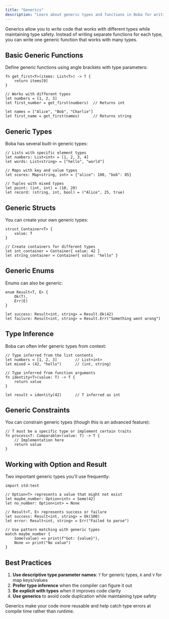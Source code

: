 ```yaml
---
title: "Generics"
description: "Learn about generic types and functions in Boba for writing reusable, type-safe code"
---
```


Generics allow you to write code that works with different types while maintaining type safety. Instead of writing separate functions for each type, you can write one generic function that works with many types.

## Basic Generic Functions

Define generic functions using angle brackets with type parameters:

```boba
fn get_first<T>(items: List<T>) -> T {
    return items[0]
}

// Works with different types
let numbers = [1, 2, 3]
let first_number = get_first(numbers)  // Returns int

let names = ["Alice", "Bob", "Charlie"]  
let first_name = get_first(names)      // Returns string
```

## Generic Types

Boba has several built-in generic types:

```boba
// Lists with specific element types
let numbers: List<int> = [1, 2, 3, 4]
let words: List<string> = ["hello", "world"]

// Maps with key and value types  
let scores: Map<string, int> = {"alice": 100, "bob": 85}

// Tuples with mixed types
let point: (int, int) = (10, 20)
let record: (string, int, bool) = ("Alice", 25, true)
```

## Generic Structs

You can create your own generic types:

```boba
struct Container<T> {
    value: T
}

// Create containers for different types
let int_container = Container{ value: 42 }
let string_container = Container{ value: "hello" }
```

## Generic Enums

Enums can also be generic:

```boba
enum Result<T, E> {
    Ok(T),
    Err(E)
}

let success: Result<int, string> = Result.Ok(42)
let failure: Result<int, string> = Result.Err("Something went wrong")
```

## Type Inference

Boba can often infer generic types from context:

```boba
// Type inferred from the list contents
let numbers = [1, 2, 3]        // List<int>
let mixed = (42, "hello")      // (int, string)

// Type inferred from function arguments
fn identity<T>(value: T) -> T {
    return value
}

let result = identity(42)      // T inferred as int
```

## Generic Constraints

You can constrain generic types (though this is an advanced feature):

```boba
// T must be a specific type or implement certain traits
fn process<T: Comparable>(value: T) -> T {
    // Implementation here
    return value
}
```

## Working with Option and Result

Two important generic types you'll use frequently:

```boba
import std:test

// Option<T> represents a value that might not exist
let maybe_number: Option<int> = Some(42)
let no_number: Option<int> = None

// Result<T, E> represents success or failure
let success: Result<int, string> = Ok(100)
let error: Result<int, string> = Err("Failed to parse")

// Use pattern matching with generic types
match maybe_number {
    Some(value) => print(f"Got: {value}"),
    None => print("No value")
}
```

## Best Practices

1. **Use descriptive type parameter names**: `T` for generic types, `K` and `V` for map keys/values
2. **Prefer type inference** when the compiler can figure it out
3. **Be explicit with types** when it improves code clarity
4. **Use generics** to avoid code duplication while maintaining type safety

Generics make your code more reusable and help catch type errors at compile time rather than runtime.
